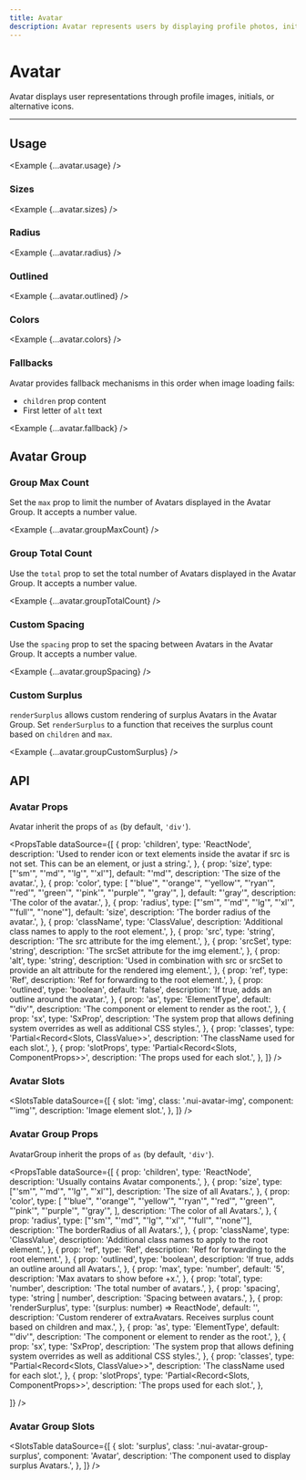 ```yaml
---
title: Avatar
description: Avatar represents users by displaying profile photos, initials, or fallback icons.
---
```



# Avatar

Avatar displays user representations through profile images, initials, or alternative icons.

<ComponentLinks component='avatar' />

---

## Usage

<Example {...avatar.usage} />

### Sizes

<Example {...avatar.sizes} />

### Radius

<Example {...avatar.radius} />

### Outlined

<Example {...avatar.outlined} />

### Colors

<Example {...avatar.colors} />

### Fallbacks

Avatar provides fallback mechanisms in this order when image loading fails:

- `children` prop content
- First letter of `alt` text

<Example {...avatar.fallback} />

## Avatar Group

### Group Max Count

Set the `max` prop to limit the number of Avatars displayed in the Avatar Group. It accepts a number value.

<Example {...avatar.groupMaxCount} />

### Group Total Count

Use the `total` prop to set the total number of Avatars displayed in the Avatar Group. It accepts a number value.

<Example {...avatar.groupTotalCount} />

### Custom Spacing

Use the `spacing` prop to set the spacing between Avatars in the Avatar Group. It accepts a number value.

<Example {...avatar.groupSpacing} />

### Custom Surplus

`renderSurplus` allows custom rendering of surplus Avatars in the Avatar Group. Set `renderSurplus` to a function that receives the surplus count based on `children` and `max`.

<Example {...avatar.groupCustomSurplus} />

## API

### Avatar Props

Avatar inherit the props of `as` (by default, `'div'`).

<PropsTable
  dataSource={[
    {
      prop: 'children',
      type: 'ReactNode',
      description:
        'Used to render icon or text elements inside the avatar if src is not set. This can be an element, or just a string.',
    },
    {
      prop: 'size',
      type: ["'sm'", "'md'", "'lg'", "'xl'"],
      default: "'md'",
      description: 'The size of the avatar.',
    },
    {
      prop: 'color',
      type: [
        "'blue'",
        "'orange'",
        "'yellow'",
        "'ryan'",
        "'red'",
        "'green'",
        "'pink'",
        "'purple'",
        "'gray'",
      ],
      default: "'gray'",
      description: 'The color of the avatar.',
    },
    {
      prop: 'radius',
      type: ["'sm'", "'md'", "'lg'", "'xl'", "'full'", "'none'"],
      default: 'size',
      description: 'The border radius of the avatar.',
    },
    {
      prop: 'className',
      type: 'ClassValue',
      description: 'Additional class names to apply to the root element.',
    },
    {
      prop: 'src',
      type: 'string',
      description: 'The src attribute for the img element.',
    },
    {
      prop: 'srcSet',
      type: 'string',
      description: 'The srcSet attribute for the img element.',
    },
    {
      prop: 'alt',
      type: 'string',
      description:
        'Used in combination with src or srcSet to provide an alt attribute for the rendered img element.',
    },
    {
      prop: 'ref',
      type: 'Ref',
      description: 'Ref for forwarding to the root element.',
    },
    {
      prop: 'outlined',
      type: 'boolean',
      default: 'false',
      description: 'If true, adds an outline around the avatar.',
    },
    {
      prop: 'as',
      type: 'ElementType',
      default: "'div'",
      description: 'The component or element to render as the root.',
    },
    {
      prop: 'sx',
      type: 'SxProp<AvatarOwnerState>',
      description:
        'The system prop that allows defining system overrides as well as additional CSS styles.',
    },
    {
      prop: 'classes',
      type: 'Partial<Record<Slots, ClassValue>>',
      description: 'The className used for each slot.',
    },
    {
      prop: 'slotProps',
      type: 'Partial<Record<Slots, ComponentProps>>',
      description: 'The props used for each slot.',
    },
  ]}
/>

### Avatar Slots

<SlotsTable
  dataSource={[
    {
      slot: 'img',
      class: '.nui-avatar-img',
      component: "'img'",
      description: 'Image element slot.',
    },
  ]}
/>

### Avatar Group Props

AvatarGroup inherit the props of `as` (by default, `'div'`).

<PropsTable
  dataSource={[
    {
      prop: 'children',
      type: 'ReactNode',
      description: 'Usually contains Avatar components.',
    },
    {
      prop: 'size',
      type: ["'sm'", "'md'", "'lg'", "'xl'"],
      description: 'The size of all Avatars.',
    },
    {
      prop: 'color',
      type: [
        "'blue'",
        "'orange'",
        "'yellow'",
        "'ryan'",
        "'red'",
        "'green'",
        "'pink'",
        "'purple'",
        "'gray'",
      ],
      description: 'The color of all Avatars.',
    },
    {
      prop: 'radius',
      type: ["'sm'", "'md'", "'lg'", "'xl'", "'full'", "'none'"],
      description: 'The borderRadius of all Avatars.',
    },
    {
      prop: 'className',
      type: 'ClassValue',
      description: 'Additional class names to apply to the root element.',
    },
    {
      prop: 'ref',
      type: 'Ref',
      description: 'Ref for forwarding to the root element.',
    },
    {
      prop: 'outlined',
      type: 'boolean',
      description: 'If true, adds an outline around all Avatars.',
    },
    {
      prop: 'max',
      type: 'number',
      default: '5',
      description: 'Max avatars to show before +x.',
    },
    {
      prop: 'total',
      type: 'number',
      description: 'The total number of avatars.',
    },
    {
      prop: 'spacing',
      type: 'string | number',
      description: 'Spacing between avatars.',
    },
    {
      prop: 'renderSurplus',
      type: '(surplus: number) => ReactNode',
      default: '',
      description:
        'Custom renderer of extraAvatars. Receives surplus count based on children and max.',
    },
    {
      prop: 'as',
      type: 'ElementType',
      default: "'div'",
      description: 'The component or element to render as the root.',
    },
    {
      prop: 'sx',
      type: 'SxProp<AvatarOwnerState>',
      description:
        'The system prop that allows defining system overrides as well as additional CSS styles.',
    },
    {
      prop: 'classes',
      type: "Partial<Record<Slots, ClassValue>>",
      description: 'The className used for each slot.',
    },
    {
      prop: 'slotProps',
      type: 'Partial<Record<Slots, ComponentProps>>',
      description: 'The props used for each slot.',
    },

]}
/>

### Avatar Group Slots

<SlotsTable
  dataSource={[
    {
      slot: 'surplus',
      class: '.nui-avatar-group-surplus',
      component: 'Avatar',
      description: 'The component used to display surplus Avatars.',
    },
  ]}
/>
